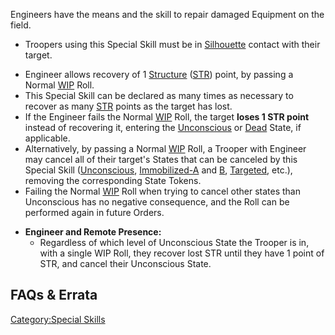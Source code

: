 {{section-special-skills}}


Engineers have the means and the skill to repair damaged Equipment on the field.

{{skillbox |green| ENGINEER | SHORT SKILL }}
{{skill-label | Optional }}
{{requirements}}
* Troopers using this Special Skill must be in [[Silhouette]] contact with their target. 
{{effects}}
* Engineer allows recovery of 1 [[Structure]] ([[STR]]) point, by passing a Normal [[WIP]] Roll. 
* This Special Skill can be declared as many times as necessary to recover as many [[STR]] points as the target has lost. 
* If the Engineer fails the Normal [[WIP]] Roll, the target '''loses 1 STR point''' instead of recovering it, entering the [[Unconscious]] or [[Dead]] State, if applicable. 
* Alternatively, by passing a Normal [[WIP]] Roll, a Trooper with Engineer may cancel all of their target's States that can be canceled by this Special Skill ([[Unconscious]], [[Immobilized-A]] and [[Immobilized-B | B]], [[Targeted]], etc.), removing the corresponding State Tokens. {{seefaq | Unconscious cannot be cancelled at the same time as other States.}}
* Failing the Normal [[WIP]] Roll when trying to cancel other states than Unconscious has no negative consequence, and the Roll can be performed again in future Orders.
{{n4list}}
* '''Engineer and Remote Presence:'''
** Regardless of which level of Unconscious State the Trooper is in, with a single WIP Roll, they recover lost STR until they have 1 point of STR, and cancel their Unconscious State. 

{{n4end}}


== FAQs & Errata ==

{{faqbox |
type = faq |
title = N4 FAQ |
version = 1.0, Jan 2021 |
q = Q: How do Engineer, GizmoKits, and Unconscious State interact? |
a = A: If a Trooper with STR is in Unconscious State, successful use of a GizmoKit or the Engineer Special Skill on them will restore the Trooper to 1 STR and cancel their Unconscious State. But the Unconscious State would be the only State cancelled by the Engineer, to cancel other States must use another Order. |
related = [[Engineer]], [[GizmoKit]], [[Unconscious State]] }}


{{faqbox |
type = faq |
title = N4 FAQ |
version = 1.3, Nov 2022 |
q = Q: What happens if a Trooper loses and gains points of W/STR or has States inflicted and cancelled simultaneously? For example, if an Engineer cancels a Trooper's IMM-A State at the same time as the Trooper is hit by a Riotstopper. |
a = A: Apply the positive effect to the Trooper first. Then apply the negative effect. For example, make the Engineer's WIP Roll to cancel the Trooper's IMM-A State, then make the PH-6 Saving Roll against the Riotstopper's PARA ammunition. This can result in the original IMM-A State being cancelled and a new State being inflicted. |
related = [[Doctor]], [[Dodge]], [[Engineer]], [[GizmoKit]], [[MediKit]], [[Protheion]], [[Reset]] }}


{{section-special-skills}}




[[Category:Special Skills]]